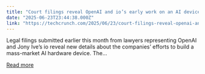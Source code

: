 ```yaml
---
title: "Court filings reveal OpenAI and io’s early work on an AI device"
date: "2025-06-23T23:44:38.000Z"
link: "https://techcrunch.com/2025/06/23/court-filings-reveal-openai-and-ios-early-work-on-an-ai-device/"
---
```


Legal filings submitted earlier this month from lawyers representing OpenAI and Jony Ive&#8217;s io reveal new details about the companies&#8217; efforts to build a mass-market AI hardware device. The...

[Read more](https://techcrunch.com/2025/06/23/court-filings-reveal-openai-and-ios-early-work-on-an-ai-device/)
